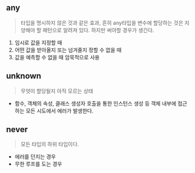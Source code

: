 ## any

> 타입을 명시하지 않은 것과 같은 효과, 흔히 any타입을 변수에 할당하는 것은 지양해야 할 패턴으로 알려져 있다. 하지만 써야할 경우가 생긴다.

1. 임시로 값을 지정할 때
2. 어떤 값을 받아올지 또는 넘겨줄지 정할 수 없을 때
3. 값을 예측할 수 없을 때 암묵적으로 사용

## unknown

> 무엇이 할당될지 아직 모르는 상태

- 함수, 객체의 속성, 클래스 생성자 호출을 통한 인스턴스 생성 등 객체 내부에 접근하는 모든 시도에서 에러가 발생한다.

## never

> 모든 타입의 하위 타입이다.

- 에러를 던지는 경우
- 무한 루프를 도는 경우
